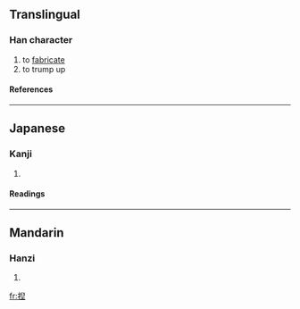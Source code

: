 ==Translingual==
===Han character===
{{Han char|rn=64|rad=手|as=09|sn=12|four=|canj=手竹X一 (QHXM)}}
# to [[fabricate]]
# to trump up
====References====
{{Han ref|kx=0441.230|dkj=12345|dj=0792.180|hdz=31919.060|uh=63D1|ud=25553}}
----
==Japanese==
===Kanji===
{{ja-kanji|grade=|rs=手09}}
# {{defn|Japanese}} 
====Readings====
{{ja-readings|on=[[げつ]] (getsu), [[げち]] (gechi), [[ねつ]] (netsu)|kun=[[こねあわせる]] (koneawaseru)}}
----
==Mandarin==
===Hanzi===
{{cmn-hanzi|pin=[[niē]] ([[nie1]]), [[zōng]] ([[zong1]])|wg=nieh<sup>1</sup>, tsung<sup>1</sup>}}
# {{defn|Mandarin}}

[[fr:揑]]